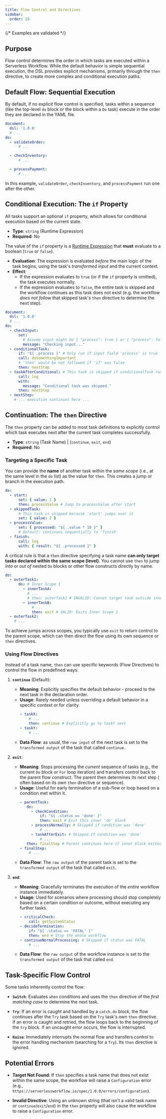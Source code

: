 ```yaml
---
title: Flow Control and Directives
sidebar:
  order: 20
---
```


{/* Examples are validated */}

## Purpose

Flow control determines the order in which tasks are executed within a Serverless Workflow. While the default behavior
is simple sequential execution, the DSL provides explicit mechanisms, primarily through the `then` directive, to create
more complex and conditional execution paths.

## Default Flow: Sequential Execution

By default, if no explicit flow control is specified, tasks within a sequence (like the top-level `do` block or the
block within a `Do` task) execute in the order they are declared in the YAML file.

```yaml
document:
  dsl: '1.0.0'
  # ...
do:
  - validateOrder:
      # ...

  - checkInventory:
      # ...

  - processPayment:
      # ...
```

In this example, `validateOrder`, `checkInventory`, and `processPayment` run one after the other.

## Conditional Execution: The `if` Property

All tasks support an optional `if` property, which allows for conditional execution based on the current state.

* **Type**: `string` (Runtime Expression)
* **Required**: No

The value of the `if` property is a [Runtime Expression](/docs/core-concepts/runtime-expressions/) that **must** evaluate to a
boolean (`true` or `false`).

* **Evaluation**: The expression is evaluated *before* the main logic of the task begins, using the task's *transformed
  input* and the current context.
* **Effect**:
    * If the expression evaluates to `true` (or if the `if` property is omitted), the task executes normally.
    * If the expression evaluates to `false`, the entire task is skipped and the workflow continues as this task does
      not exist (e.g. the workflow *does not follow* that skipped task's `then` directive to determine the next step).

```yaml
document:
  dsl: '1.0.0'
  # ...
do:
  - checkInput:
      set:
        # Assume input might be { "process": true } or { "process": false }
        message: "Checking input..."
  - conditionalTask:
      if: "${ .process }" # Only run if input field 'process' is true
      call: doSomethingImportant
      # 'then' would be not followed if 'if' was false
      then: nextStep
  - taskAfterConditional: # This task is skipped if conditionalTask runs
      call: log
      with:
        message: "Conditional task was skipped."
      then: nextStep
  - nextStep:
    # ... execution continues here ...
```

## Continuation: The `then` Directive

The `then` property can be added to most task definitions to explicitly control which task executes next after the
current task completes successfully.

* **Type**: `string` (Task Name) |  (`continue`, `exit`, `end`)
* **Required**: No

### Targeting a Specific Task

You can provide the **name** of another task within the *same scope* (i.e., at the same level in the `do` list) as the
value for `then`. This creates a jump or branch in the execution path.

```yaml
do:
  - start:
      set: { value: 1 }
      then: processValue # Jump to processValue after start
  - skippedTask:
      # This task is skipped because 'start' jumps over it
      set: { value: 2 }
  - processValue:
      set: { processed: "${ .value * 10 }" }
      # Default: continues sequentially to 'finish'
  - finish:
      call: log
      with: { result: "${ .processed }" }
```

A critical rule is that a `then` directive specifying a task name **can only target tasks declared within the same
scope (level)**. You cannot use `then` to jump *into* or *out of* nested `Do` blocks or other flow constructs directly
by name.

```yaml
do:
  - outerTask1:
      do: # Inner Scope 1
        - innerTaskA:
          # ...
          # then: outerTask2 # INVALID: Cannot target task outside inner scope
        - innerTaskB:
            # ...
            then: exit # VALID: Exits Inner Scope 1
  - outerTask2:
    # ...
```

To achieve jumps across scopes, you typically use `exit` to return control to the parent scope, which can then direct
the flow using its own sequence or `then` directives.

### Using Flow Directives

Instead of a task name, `then` can use specific keywords (Flow Directives) to control the flow in predefined ways:

1. **`continue`** (Default):
    * **Meaning**: Explicitly specifies the default behavior - proceed to the next task in the declaration order.
    * **Usage**: Rarely needed unless overriding a default behavior in a specific context or for clarity.
      ```yaml
      - taskX:
          # ...
          then: continue # Explicitly go to taskY next
      - taskY:
          # ...
      ```
    * **Data Flow**: as usual, the `raw input` of the next task is set to the `transformed output` of the task that
      called
      `continue`.

2. **`exit`**:
    * **Meaning**: Stops processing the *current* sequence of tasks (e.g., the current `Do` block or `For` loop
      iteration) and transfers control back to the parent flow construct. The parent then determines its next step (
      often based on its *own* `then` directive or sequence).
    * **Usage**: Useful for early termination of a sub-flow or loop based on a condition met within it.
       ```yaml
       - parentTask:
          do:
            - checkCondition:
                if: "${ .status == 'done' }"
                then: exit # Exit this inner 'do' block
            - processNormally: # Skipped if condition was 'done'
                # ...
            - taskAfterExit: # Skipped if condition was 'done'
                # ...
          then: finalStep # Parent continues here if inner block exited or completed normally
       - finalStep:
           # ...
       ```
    * **Data Flow**: The `raw output` of the parent task is set to the `transformed output` of the task that called
      `exit`.

3. **`end`**:
    * **Meaning**: Gracefully terminates the execution of the *entire* workflow instance immediately.
    * **Usage**: Used for scenarios where processing should stop completely based on a certain condition or outcome,
      without executing any further tasks.
      ```yaml
      - criticalCheck:
          call: getSystemStatus
      - decideTermination:
          if: "${ .status == 'FATAL' }"
          then: end # Stop the whole workflow
      - continueNormalProcessing: # Skipped if status was FATAL
          # ...
      ```
    * **Data Flow**: the `raw output` of the workflow instance is set to the `transformed output` of the task that
      called
      `end`.

## Task-Specific Flow Control

Some tasks inherently control the flow:

* **`Switch`**: Evaluates `when` conditions and uses the `then` directive of the *first matching case* to determine the
  next task.

* **`Try`**: If an error is caught and handled by a `catch.do` block, the flow continues after the `Try` task based on
  the `Try` task's own `then` directive. If an error is caught and retried, the flow loops back to the beginning of the
  `try` block. If an uncaught error occurs, the flow is interrupted.

* **`Raise`**: Immediately interrupts the normal flow and transfers control to the error handling mechanism (searching
  for a `Try`). Its `then` directive is ignored.

## Potential Errors

* **Target Not Found**: If `then` specifies a task name that does not exist within the same scope, the workflow will
  raise a `Configuration` error (e.g., `https://serverlessworkflow.io/spec/1.0.0/errors/configuration`).

* **Invalid Directive**: Using an unknown string (that isn't a valid task name or `continue`/`exit`/`end`) in the `then`
  property will also cause the workflow to raise a `Configuration` error.
